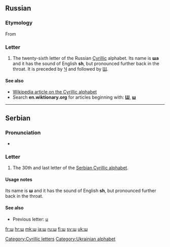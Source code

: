 {{also|ש}}
==Russian==

===Etymology===
From {{etyl|he|ru}} {{term|ש|lang=he|sc=Hebr}}

===Letter===
{{infl|ru|letter|lower case||upper case|Ш}}

# The twenty-sixth letter of the Russian [[Cyrillic]] alphabet. Its name is '''ша''' {{IPAchar|(ʃa)}} and it has the sound of English '''sh''', but pronounced further back in the throat. It is preceded by [[ч|Ч]] and followed by [[щ|Щ]].

====See also====
* [[w:Cyrillic alphabet|Wikipedia article on the Cyrillic alphabet]]
* Search '''en.wiktionary.org''' for articles beginning with: '''[http://en.wiktionary.org/w/index.php?title=Special%3AAllpages&from=%D0%A8&namespace=0 Ш]''', '''[http://en.wiktionary.org/w/index.php?title=Special%3AAllpages&from=%D1%88&namespace=0 ш]'''

----

==Serbian==

===Pronunciation===
* {{qualifier|phoneme}} {{IPA|/ʃ/|lang=sr}}

===Letter===
{{infl|sr|letter|lower case||upper case|Ш}}

# The 30th and last letter of the [[Serbian Cyrillic alphabet]].

====Usage notes====
Its name is '''ш''' and it has the sound of English '''sh''', but pronounced further back in the throat.

====See also====
* Previous letter: [[џ#Serbian|џ]]

[[Category:Cyrillic letters]]
[[Category:Ukrainian alphabet]]

[[fr:ш]]
[[hr:ш]]
[[mk:ш]]
[[ja:ш]]
[[ru:ш]]
[[fi:ш]]
[[sv:ш]]
[[uk:ш]]